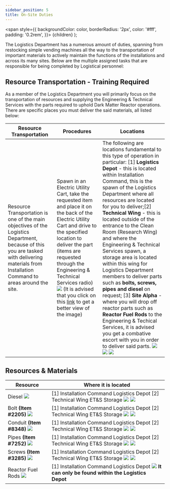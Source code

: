 ```yaml
---
sidebar_position: 5
title: On-Site Duties
---
```


<span
style={{
      backgroundColor: color,
      borderRadius: '2px',
      color: '#fff',
      padding: '0.2rem',
    }}>
{children}
</span>
);

The Logistics Department has a numerous amount of duties, spanning from restocking simple vending machines all the way to the transportation of important materials to actively maintain the functions of the installations and across its many sites. Below are the multiple assigned tasks that are responsible for being completed by Logistical personnel:

## Resource Transportation - <Highlight color="#ED820E"> Training Required </Highlight>
As a member of the Logistics Department you will primarily focus on the transportation of resources and supplying the Engineering & Technical Services with the parts required to uphold Dark Matter Reactor operations. There are specific places you must deliver the said materials, all listed below:

| Resource Transportation | Procedures | Locations |
| ----------------------- | ---------- | --------- |
| Resource Transportation is one of the main objectives of the Logistics Department, because of this you are tasked with delivering materials from Installation Command to areas around the site. | Spawn in an Electric Utility Cart, take the requested item and place it on the back of the Electric Utility Cart and drive to the specified location to deliver the part (items are requested through the Engineering & Technical Services radio) ![](./images/utilitycart4.PNG) (It is advised that you click on this [link](http://localhost:3000/assets/images/utilitycart4-bf2b217074667bd88604f1933995e29b.PNG) to get a better view of the image) | The following are locations fundamental to this type of operation in particular: [1] **Logistics Depot** - this is located within Installation Command, this is the spawn of the Logistics Department where all resources are located for you to deliver;[2] **Technical Wing** - this is located outside of the entrance to the Clean Room (Research Wing) and where the Engineering & Technical Services spawn, a storage area is located within this wing for Logistics Department members to deliver parts such as **bolts, screws, pipes and diesel** on request; [3] **Site Alpha** - where you will drop off reactor parts such as **Reactor Fuel Rods** to the Engineering & Techical Services, it is advised you get a combative escort with you in order to deliver said parts. ![](./images/logisticsplace.PNG) ![](./images/technicalwingplace.PNG) ![](./images/alphalogo.PNG) |

## Resources & Materials
| Resource | Where it is located |
| -------- | ------------------- |
| Diesel ![](./images/diesel.PNG) | [1] Installation Command Logistics Depot [2] Technical Wing ET&S Storage ![](./images/icshelf.PNG) ![](./images/ETSshelf.PNG) |
| Bolt **(Item #2205)** ![](./images/bolt.PNG) | [1] Installation Command Logistics Depot [2] Technical Wing ET&S Storage ![](./images/icshelf.PNG) ![](./images/ETSshelf.PNG) |
| Conduit **(Item #8348)** ![](./images/conduit.PNG) | [1] Installation Command Logistics Depot [2] Technical Wing ET&S Storage ![](./images/icshelf.PNG) ![](./images/ETSshelf.PNG) |
| Pipes **(Item #7252)** ![](./images/pipe.PNG) | [1] Installation Command Logistics Depot [2] Technical Wing ET&S Storage ![](./images/icshelf.PNG) ![](./images/ETSshelf.PNG) |
| Screws **(Item #3285)** ![](./images/screw.PNG) | [1] Installation Command Logistics Depot [2] Technical Wing ET&S Storage ![](./images/icshelf.PNG) ![](./images/ETSshelf.PNG) |
| Reactor Fuel Rods ![](./images/rods.PNG) | [1] Installation Command Logistics Depot ![](./images/rods.PNG)           **It can only be found within the Logistics Depot** |